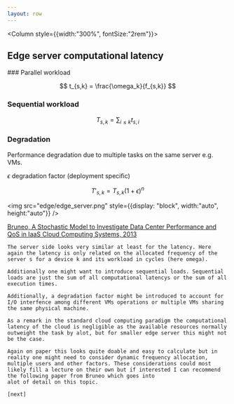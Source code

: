 ```yaml
---
layout: row
---
```


<Column style={{width:"300%", fontSize:"2rem"}}>

## Edge server computational latency

<div style={{display:"flex", gap:"4rem"}}>
<div>
### Parallel workload

$$
t_{s,k} = \frac{\omega_k}{f_{s,k}}
$$

### Sequential workload

$$
T_{s,k} = \sum_{i\leq k } t_{s,i}
$$


</div>

<div>

### Degradation 

Performance degradation due to multiple tasks on the same server e.g. VMs. 

$\epsilon$ degradation factor (deployment specific)

$$
T'_{s,k} = T_{s,k} (1+\epsilon)^n
$$

</div>
</div>
</Column>

<Column>

<img src="edge/edge_server.png" style={{display: "block", width:"auto", height:"auto"}} />

<div
    style={{
        position: 'absolute',
        bottom: '0',
        right: '0',
        padding: '1rem',
        fontSize: '1.2rem'
    }}
>
<a href="https://ieeexplore.ieee.org/abstract/document/6473795">Bruneo, A Stochastic Model to Investigate Data Center Performance and QoS in IaaS Cloud Computing Systems, 2013</a>
</div>


</Column>

<Navbar sections={false} />

<Note>

    The server side looks very similar at least for the latency. Here again the latency is only related on the allocated frequency of the server s for a device k and its workload in cycles (here omega).
    
    Additionally one might want to introduce sequential loads. Sequential loads are just the sum of all computational latencys or the sum of all execution times.

    Additionally, a degradation factor might be introduced to account for I/O interfence among different VMs operations or multiple VMs sharing the same physical machine.

    As a remark in the standard cloud computing paradigm the computational latency of the cloud is negligible as the available resources normally outweight the task by alot, but for smaller edge server this might not be the case.

    Again on paper this looks quite doable and easy to calculate but in reality one might need to consider dynamic frequency allocation, multiple users and other factors. These considerations could most likely fill a lecture on their own but if interested I can recommend the following paper from Bruneo which goes into
    alot of detail on this topic.

    [next]
</Note>
